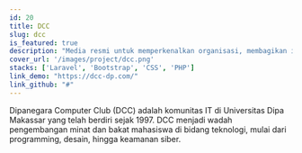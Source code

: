 ```yaml
---
id: 20
title: DCC
slug: dcc
is_featured: true
description: "Media resmi untuk memperkenalkan organisasi, membagikan informasi kegiatan, serta menjadi pusat komunikasi bagi anggota dan publik."
cover_url: '/images/project/dcc.png'
stacks: ['Laravel', 'Bootstrap', 'CSS', 'PHP']
link_demo: "https://dcc-dp.com/"
link_github: "#"
---
```


Dipanegara Computer Club (DCC) adalah komunitas IT di Universitas Dipa Makassar yang telah berdiri sejak 1997. DCC menjadi wadah pengembangan minat dan bakat mahasiswa di bidang teknologi, mulai dari programming, desain, hingga keamanan siber.
